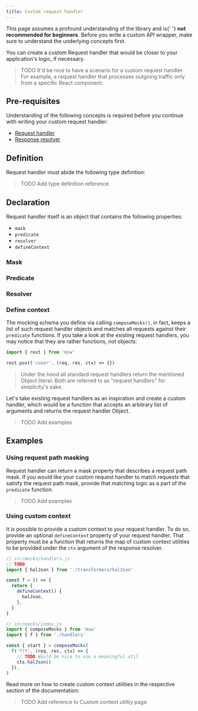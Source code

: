 ```yaml
---
title: Custom request handler
---
```


<Hint mode="warning">
  This page assumes a profound understanding of the library and is{' '}
  <strong>not recommended for beginners</strong>. Before you write a custom API
  wrapper, make sure to understand the underlying concepts first.
</Hint>

You can create a custom Request handler that would be closer to your application's logic, if necessary.

> TODO It'd be nice to have a scenario for a custom request handler. For example, a request handler that processes outgoing traffic only from a specific React component.

## Pre-requisites

Understanding of the following concepts is required before you continue with writing your custom request handler:

- [Request handler](/docs/basics/request-handler)
- [Response resolver](/docs/basics/response-resolver)

## Definition

Request handler must abide the following type definition:

> TODO Add type definition reference

## Declaration

Request handler itself is an object that contains the following properties:

- `mask`
- `predicate`
- `resolver`
- `defineContext`

### Mask

### Predicate

### Resolver

### Define context

The mocking schema you define via calling `composeMocks()`, in fact, keeps a list of such request handler objects and matches all requests against their `predicate` functions. If you take a look at the existing request handlers, you may notice that they are rather functions, not objects:

```js
import { rest } from 'msw'

rest.post('/user', (req, res, ctx) => {})
```

> Under the hood all standard request handlers return the mentioned Object literal. Both are referred to as "request handlers" for simplicity's sake.

Let's take existing request handlers as an inspiration and create a custom handler, which would be a function that accepts an arbitrary list of arguments and returns the request handler Object.

> TODO Add examples

## Examples

### Using request path masking

Request handler can return a mask property that describes a request path mask. If you would like your custom request handler to match requests that satisfy the request path mask, provide that matching logic as a part of the `predicate` function.

> TODO Add examples

### Using custom context

It is possible to provide a custom context to your request handler. To do so, provide an optional `defineContext` property of your request handler. That property must be a function that returns the map of custom context utilities to be provided under the `ctx` argument of the response resolver.

```js
// src/mocks/handlers.js
// TODO
import { halJson } from './transformers/halJson'

const f = () => {
  return {
    defineContext() {
      halJson,
    },
  }
}
```

```js
// src/mocks/index.js
import { composeMocks } from 'msw'
import { f } from './handlers'

const { start } = composeMocks(
  f('???', (req, res, ctx) => {
    // TODO Would be nice to use a meaningful util
    ctx.halJson()
  }),
)
```

Read more on how to create custom context utilities in the respective section of the documentation:

> TODO Add reference to Custom context utiltiy page
